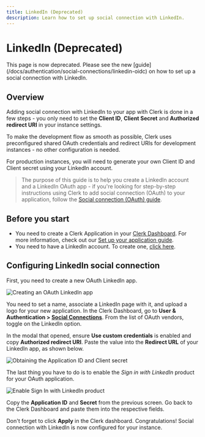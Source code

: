 ---
title: LinkedIn (Deprecated)
description: Learn how to set up social connection with LinkedIn.
---

# LinkedIn (Deprecated)

<Callout type="danger">
  This page is now deprecated. Please see the new [guide](/docs/authentication/social-connections/linkedin-oidc) on how to set up a social connection with LinkedIn.
</Callout>

## Overview

Adding social connection with LinkedIn to your app with Clerk is done in a few steps - you only need to set the **Client ID**, **Client Secret** and **Authorized redirect URI** in your instance settings.

To make the development flow as smooth as possible, Clerk uses preconfigured shared OAuth credentials and redirect URIs for development instances - no other configuration is needed.

For production instances, you will need to generate your own Client ID and Client secret using your LinkedIn account.

> The purpose of this guide is to help you create a LinkedIn account and a LinkedIn OAuth app - if you're looking for step-by-step instructions using Clerk to add social connection (OAuth) to your application, follow the [Social connection (OAuth) guide](/docs/authentication/social-connections/oauth).

## Before you start

- You need to create a Clerk Application in your [Clerk Dashboard](https://dashboard.clerk.com/). For more information, check out our [Set up your application guide](/docs/quickstarts/setup-clerk).
- You need to have a LinkedIn account. To create one, [click here](https://developer.linkedin.com/).

## Configuring LinkedIn social connection

First, you need to create a new OAuth LinkedIn app.

![Creating an OAuth LinkedIn app](/docs/images/authentication-providers/linkedin/148540a6928a19c42d105d50c91bd4a61c1d3326-1096x978.png)

You need to set a name, associate a LinkedIn page with it, and upload a logo for your new application. In the Clerk Dashboard, go to **User & Authentication > [Social Connections](https://dashboard.clerk.com/last-active?path=user-authentication/social-connections)**. From the list of OAuth vendors, toggle on the LinkedIn option. 

In the modal that opened, ensure **Use custom credentials** is enabled and copy **Authorized redirect URI**. Paste the value into the **Redirect URL** of your LinkedIn app, as shown below.

![Obtaining the Application ID and Client secret](/docs/images/authentication-providers/linkedin/c3532a2089d98362370241bc43355e95035555da-1089x837.png)

The last thing you have to do is to enable the *Sign in with LinkedIn* product for your OAuth application.

![Enable Sign In with LinkedIn product](/docs/images/authentication-providers/linkedin/9b2aae3fa3612dd7ae3b982b2c5a7e1d41409d49-1064x765.png)

Copy the **Application ID** and **Secret** from the previous screen. Go back to the Clerk Dashboard and paste them into the respective fields.

Don't forget to click **Apply** in the Clerk dashboard. Congratulations! Social connection with LinkedIn is now configured for your instance.
